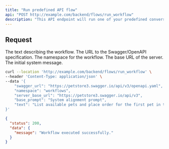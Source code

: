 ---
title: "Run predefined API flow"
api: "POST http://example.com/backend/flows/run_workflow"
description: "This API endpoint will run one of your predefined conversational flows based on the input text's similarity score to known intents. Calling this endpoint directly is intended for testing purposes - it has already been unified with the /handle endpoint, which uses the large language model to decide whether to invoke a predefined flow or have an AI agent respond directly. The /handle endpoint is recommended for production usage, while this /run_workflow endpoint can be used to test that your conversational flows are triggering as expected before deploying."
---

## Request

<ParamField body="text" type="string">
  The text describing the workflow.
</ParamField>

<ParamField body="swagger_url" type="string">
  The URL to the Swagger/OpenAPI specification.
</ParamField>

<ParamField body="namespace" type="string">
  The namespace for the workflow.
</ParamField>

<ParamField body="server_base_url" type="string">
  The base URL of the server.
</ParamField>

<ParamField body="base_prompt" type="string">
  The initial system message.
</ParamField>

<RequestExample>

```bash Example Request
curl --location 'http://example.com/backend/flows/run_workflow' \
--header 'Content-Type: application/json' \
--data '{
    "swagger_url": "https://petstore3.swagger.io/api/v3/openapi.yaml",
    "namespace": "workflows",
    "server_base_url": "https://petstore3.swagger.io/api/v3",
    "base_prompt": "System alignment prompt",
    "text": "List available pets and place order for the first pet in that list"
}'
```
</RequestExample>

<ResponseExample>

```json Response
{
  "status": 200,
  "data": {
    "message": "Workflow executed successfully."
  }
}
```

</ResponseExample>